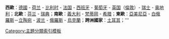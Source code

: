 '''西歐'''：[[Portal:德國|德國]] - [[Portal:荷兰|荷兰]] - [[Portal:比利时|比利时]] - [[Portal:法国|法国]] - [[Portal:西班牙|西班牙]] - [[Portal:葡萄牙|葡萄牙]] - [[Portal:英国|英国]]（[[Portal:倫敦|倫敦]]）- [[Portal:瑞士|瑞士]] - [[Portal:奥地利|奥地利]]；'''北歐'''：[[Portal:芬兰|芬兰]] - [[Portal:瑞典|瑞典]]；'''南歐'''：[[Portal:義大利|義大利]] - [[Portal:梵蒂岡|梵蒂岡]] - [[Portal:希腊|希腊]]；'''東歐'''：[[Portal:亞美尼亞|亞美尼亞]] - [[Portal:白俄羅斯|白俄羅斯]]－[[Portal:立陶宛|立陶宛]] - [[Portal:波兰|波兰]] - [[Portal:俄罗斯|俄羅斯]] - [[Portal:烏克蘭|烏克蘭]]；'''跨洲國家'''：[[Portal:土耳其|土耳其]]；'''<noinclude>[[Category:主題分類索引模板]]</noinclude>